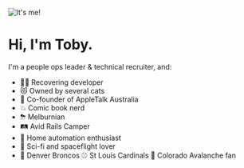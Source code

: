 ![It's me!](/profile-pic-21.png)
# Hi, I'm Toby.
I'm a people ops leader & technical recruiter, and:

<ul className="no-bullets">
    <li>👨‍💻 Recovering developer</li>
    <li>😻 Owned by several cats</li>
    <li>🍏 Co-founder of AppleTalk Australia</li>
    <li>💥 Comic book nerd</li>
    <li>⛈ Melburnian</li>
    <li>🛤️ Avid Rails Camper</li>
    <li>🏡 Home automation enthusiast</li>
    <li>🚀 Sci-fi and spaceflight lover</li>
    <li>🏈 Denver Broncos ⚾ St Louis Cardinals 🏒 Colorado Avalanche fan</li>
</ul>    